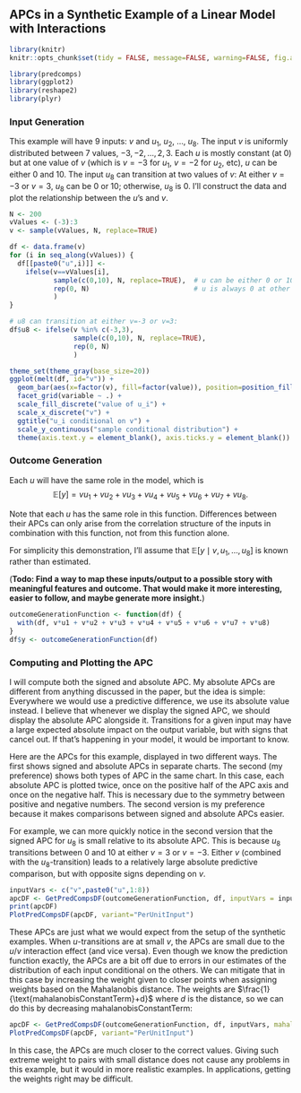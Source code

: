## APCs in a Synthetic Example of a Linear Model with Interactions

```r
library(knitr)
knitr::opts_chunk$set(tidy = FALSE, message=FALSE, warning=FALSE, fig.align='center')
```

```r
library(predcomps)
library(ggplot2)
library(reshape2)
library(plyr)
```

### Input Generation

This example will have 9 inputs: $v$ and $u_1$, $u_2$, ..., $u_8$. The input $v$ is uniformly distributed between 7 values, $-3, -2, \ldots, 2, 3$. Each $u$ is mostly constant (at $0$) but at one value of $v$ (which is $v=-3$ for $u_1$, $v=-2$ for $u_2$, etc), $u$ can be either $0$ and $10$. The input $u_8$ can transition at two values of $v$: At either $v=-3$ or $v=3$, $u_8$ can be $0$ or $10$; otherwise, $u_8$ is 0. I'll construct the data and plot the relationship between the $u$'s and $v$. 

```r
N <- 200
vValues <- (-3):3
v <- sample(vValues, N, replace=TRUE)

df <- data.frame(v)
for (i in seq_along(vValues)) {
  df[[paste0("u",i)]] <- 
    ifelse(v==vValues[i], 
           sample(c(0,10), N, replace=TRUE),  # u can be either 0 or 10 at one v value
           rep(0, N)                          # u is always 0 at other ones
           )
}

# u8 can transition at either v=-3 or v=3:
df$u8 <- ifelse(v %in% c(-3,3),
                sample(c(0,10), N, replace=TRUE), 
                rep(0, N)                         
                )
```

```r
theme_set(theme_gray(base_size=20))
ggplot(melt(df, id="v")) +
  geom_bar(aes(x=factor(v), fill=factor(value)), position=position_fill()) +
  facet_grid(variable ~ .) +
  scale_fill_discrete("value of u_i") + 
  scale_x_discrete("v") +
  ggtitle("u_i conditional on v") +
  scale_y_continuous("sample conditional distribution") + 
  theme(axis.text.y = element_blank(), axis.ticks.y = element_blank())
```

### Outcome Generation

Each $u$ will have the same role in the model, which is $$\mathbb{E}[y] = vu_1 + vu_2 + vu_3 + vu_4 + vu_5 + vu_6 + vu_7 + vu_8.$$ 

Note that each $u$ has the same role in this function. Differences between their APCs can only arise from the correlation structure of the inputs in combination with this function, not from this function alone.

For simplicity this demonstration, I'll assume that $\mathbb{E}[y \mid v, u_1, \ldots, u_8]$ is known rather than estimated.

(**Todo: Find a way to map these inputs/output to a possible story with meaningful features and outcome. That would make it more interesting, easier to follow, and maybe generate more insight.**)

```r
outcomeGenerationFunction <- function(df) {
  with(df, v*u1 + v*u2 + v*u3 + v*u4 + v*u5 + v*u6 + v*u7 + v*u8)
}
df$y <- outcomeGenerationFunction(df)
```

### Computing and Plotting the APC

I will compute both the signed and absolute APC. My absolute APCs are different from anything discussed in the paper, but the idea is simple: Everywhere we would use a predictive difference, we use its absolute value instead. I believe that whenever we display the signed APC, we should display the absolute APC alongside it. Transitions for a given input may have a large expected absolute impact on the output variable, but with signs that cancel out. If that's happening in your model, it would be important to know.

Here are the APCs for this example, displayed in two different ways. The first shows signed and absolute APCs in separate charts. The second (my preference) shows both types of APC in the same chart. In this case, each absolute APC is plotted twice, once on the positive half of the APC axis and once on the negative half. This is necessary due to the symmetry between positive and negative numbers. The second version is my preference because it makes comparisons between signed and absolute APCs easier. 

For example, we can more quickly notice in the second version that the signed APC for $u_8$ is small relative to its absolute APC. This is because $u_8$ transitions between 0 and 10 at either $v=3$ or $v=-3$. Either $v$ (combined with the $u_8$-transition) leads to a relatively large absolute predictive comparison, but with opposite signs depending on $v$. 

```r
inputVars <- c("v",paste0("u",1:8))
apcDF <- GetPredCompsDF(outcomeGenerationFunction, df, inputVars = inputVars)
print(apcDF)
PlotPredCompsDF(apcDF, variant="PerUnitInput")
```

These APCs are just what we would expect from the setup of the synthetic examples. When $u$-transitions are at small $v$, the APCs are small due to the $u$/$v$ interaction effect (and vice versa). Even though we know the prediction function exactly, the APCs are a bit off due to errors in our estimates of the distribution of each input conditional on the others. We can mitigate that in this case by increasing the weight given to closer points when assigning weights based on the Mahalanobis distance. The weights are $\frac{1}{\text{mahalanobisConstantTerm}+d}$ where $d$ is the distance, so we can do this by decreasing $\text{mahalanobisConstantTerm}$:

```r
apcDF <- GetPredCompsDF(outcomeGenerationFunction, df, inputVars, mahalanobisConstantTerm=.01)
PlotPredCompsDF(apcDF, variant="PerUnitInput")
```

In this case, the APCs are much closer to the correct values. Giving such extreme weight to pairs with small distance does not cause any problems in this example, but it would in more realistic examples. In applications, getting the weights right may be difficult.



